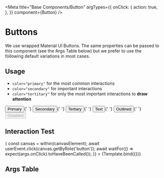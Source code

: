 



<Meta
  title="Base Components/Button"
  argTypes={{
    onClick: {
      action: true,
    },
  }}
  component={Button}
/>

# Buttons

We use wrapped Material UI Buttons. The same properties can be passed to this component (see the Args Table below) but we prefer to use the following default variations in most cases.

## Usage

- `color="primary"` for the most common interactions
- `color="secondary"` for important interactions
- `color="tertitary"` for only the most important interactions to **draw attention**

<Canvas>
  <Story name="All Buttons">
    <form>
      <Button color="primary">Primary</Button>{' '}
      <Button color="secondary">Secondary</Button>{' '}
      <Button color="tertiary">Tertiary</Button>{' '}
      <Button variant="text" color="secondary">
        Text
      </Button>{' '}
      <Button variant="outlined" color="secondary">
        Outlined
      </Button>{' '}
      <Button disabled>Disabled</Button>
    </form>
  </Story>
</Canvas>

## Interaction Test


<Canvas>
  <Story
    name="Button click"
    play={async ({ args, canvasElement }) => {
      const canvas = within(canvasElement);
      await userEvent.click(canvas.getByRole('button'));
      await waitFor(() => expect(args.onClick).toHaveBeenCalled());
    }}
  >
    {Template.bind({})}
  </Story>
</Canvas>

## Args Table

<ArgsTable of={Button} />
